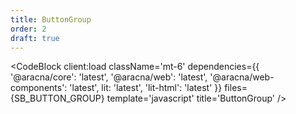 ```yaml
---
title: ButtonGroup
order: 2
draft: true
---
```



<ButtonGroupComponentBlock client:load />

<CodeBlock
  client:load
  className='mt-6'
  dependencies={{
    '@aracna/core': 'latest',
    '@aracna/web': 'latest',
    '@aracna/web-components': 'latest',
    lit: 'latest',
    'lit-html': 'latest'
  }}
  files={SB_BUTTON_GROUP}
  template='javascript'
  title='ButtonGroup'
/>
